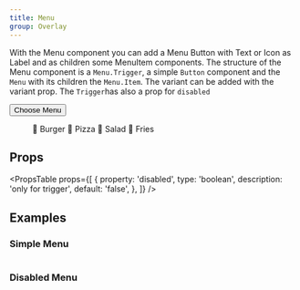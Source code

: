 ```yaml
---
title: Menu
group: Overlay
---
```


With the Menu component you can add a Menu Button with Text or Icon as Label and as children some MenuItem components.
The structure of the Menu component is a `Menu.Trigger`, a simple `Button` component and the `Menu` with its children the `Menu.Item`.
The variant can be added with the variant prop.
The `Trigger`has also a prop for `disabled`

<Preview>
  <Menu.Trigger>
    <Button variant="menu" size="small">
      Choose Menu
    </Button>
    <Menu>
      <Menu.Item key="burger">🍔 Burger</Menu.Item>
      <Menu.Item key="pizza">🍕 Pizza</Menu.Item>
      <Menu.Item key="salad">🥗 Salad</Menu.Item>
      <Menu.Item key="fries">🍟 Fries</Menu.Item>
    </Menu>
  </Menu.Trigger>
</Preview>

## Props

<ApperanceTable component={title} />

<PropsTable
  props={[
    {
      property: 'disabled',
      type: 'boolean',
      description: 'only for trigger',
      default: 'false',
    },
  ]}
/>

## Examples

### Simple Menu

```tsx preview file=components/Menu/menu-selected.demo.tsx

```

### Disabled Menu

```tsx preview file=components/Menu/menu-disabled.demo.tsx

```
